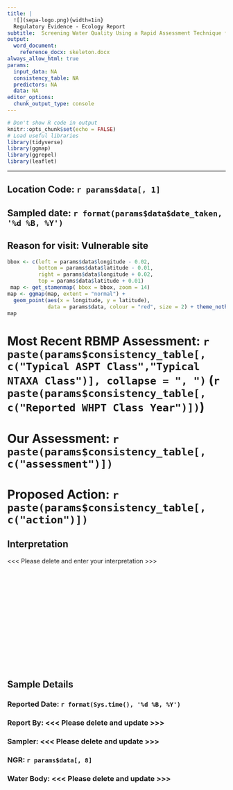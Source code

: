 ```yaml
---
title: |
  ![](sepa-logo.png){width=1in}  
  Regulatory Evidence - Ecology Report
subtitle:  Screening Water Quality Using a Rapid Assessment Technique for Freshwater Invertebrate
output:
  word_document:
    reference_docx: skeleton.docx
always_allow_html: true
params:
  input_data: NA
  consistency_table: NA
  predictors: NA
  data: NA
editor_options:
  chunk_output_type: console
---
```


```r
# Don't show R code in output
knitr::opts_chunk$set(echo = FALSE)
# Load useful libraries
library(tidyverse)
library(ggmap)
library(ggrepel)
library(leaflet)
```

<hr>

## Location Code: `r params$data[, 1]`
## Sampled date: `r format(params$data$date_taken, '%d %B, %Y')`
## Reason for visit: Vulnerable site

```r

bbox <- c(left = params$data$longitude - 0.02,
          bottom = params$data$latitude - 0.01, 
          right = params$data$longitude + 0.02,
          top = params$data$latitude + 0.01)
 map <- get_stamenmap( bbox = bbox, zoom = 14)
map <- ggmap(map, extent = "normal") +  
  geom_point(aes(x = longitude, y = latitude), 
             data = params$data, colour = "red", size = 2) + theme_nothing()
map

```

# Most Recent RBMP Assessment: `r paste(params$consistency_table[, c("Typical ASPT Class","Typical NTAXA Class")], collapse = ", ")` (`r paste(params$consistency_table[, c("Reported WHPT Class Year")])`)

# Our Assessment: `r paste(params$consistency_table[, c("assessment")])`

# Proposed Action: `r paste(params$consistency_table[, c("action")])`

## Interpretation

<<< Please delete and enter your interpretation >>>
  
<br />
<br />
<br />  
<br />  
<br />  
<br />  
<br />  
<br />  
 

## Sample Details
### Reported Date: `r format(Sys.time(), '%d %B, %Y')`
### Report By: <<< Please delete and update >>>
### Sampler: <<< Please delete and update >>>
### NGR: `r params$data[, 8]`
### Water Body: <<< Please delete and update >>>
